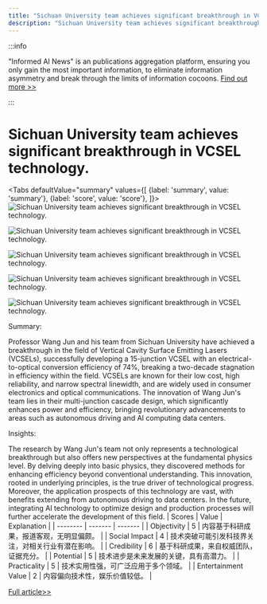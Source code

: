 ```yaml
---
title: "Sichuan University team achieves significant breakthrough in VCSEL technology."
description: "Sichuan University team achieves significant breakthrough in VCSEL technology."
---
```



:::info

"Informed AI News" is an publications aggregation platform, ensuring you only gain the most important information, to eliminate information asymmetry and break through the limits of information cocoons.  [Find out more >>](/)

:::

# Sichuan University team achieves significant breakthrough in VCSEL technology.


<Tabs
	defaultValue="summary"
	values={[
	{label: 'summary', value: 'summary'},
	{label: 'score', value: 'score'},
]}>
<TabItem value="summary">
<img
  src="https://image.informedainews.com/2024/06/Tec-YpY-1717551762-0.jpg"
  alt="Sichuan University team achieves significant breakthrough in VCSEL technology."
/>

<img
  src="https://image.informedainews.com/2024/06/Tec-xSJ-1717551762-1.jpg"
  alt="Sichuan University team achieves significant breakthrough in VCSEL technology."
/>

<img
  src="https://image.informedainews.com/2024/06/Tec-dLC-1717551762-2.jpg"
  alt="Sichuan University team achieves significant breakthrough in VCSEL technology."
/>

<img
  src="https://image.informedainews.com/2024/06/Tec-Gdk-1717551762-3.jpg"
  alt="Sichuan University team achieves significant breakthrough in VCSEL technology."
/>

<img
  src="https://image.informedainews.com/2024/06/Tec-9aH-1717551762-4.jpg"
  alt="Sichuan University team achieves significant breakthrough in VCSEL technology."
/>



Summary:

Professor Wang Jun and his team from Sichuan University have achieved a breakthrough in the field of Vertical Cavity Surface Emitting Lasers (VCSELs), successfully developing a 15-junction VCSEL with an electrical-to-optical conversion efficiency of 74%, breaking a two-decade stagnation in efficiency within the field. VCSELs are known for their low cost, high reliability, and narrow spectral linewidth, and are widely used in consumer electronics and optical communications. The innovation of Wang Jun's team lies in their multi-junction cascade design, which significantly enhances power and efficiency, bringing revolutionary advancements to areas such as autonomous driving and AI computing data centers.

Insights:

The research by Wang Jun's team not only represents a technological breakthrough but also offers new perspectives at the fundamental physics level. By delving deeply into basic physics, they discovered methods for enhancing efficiency beyond conventional understanding. This innovation, rooted in underlying principles, is the true driver of technological progress. Moreover, the application prospects of this technology are vast, with benefits extending from autonomous driving to data centers. In the future, integrating AI technology to optimize design and production processes will further accelerate the development of this field.
</TabItem>
<TabItem value="score">
	| Scores     | Value   | Explanation |
	| -------- | ------- | ------- |
	| Objectivity  | 5    | 内容基于科研成果，报道客观，无明显偏颇。    |
	| Social Impact | 4     | 技术突破可能引发科技界关注，对相关行业有潜在影响。    |
	| Credibility    | 6    | 基于科研成果，来自权威团队，证据充分。    |
	| Potential    | 5    | 技术进步是未来发展的关键，具有高潜力。    |
	| Practicality    | 5    | 技术实用性强，可广泛应用于多个领域。    |
	| Entertainment Value    | 2    | 内容偏向技术性，娱乐价值较低。    |
</TabItem>
</Tabs>

[Full article>>](https://www.mittrchina.com/news/detail/13362)
